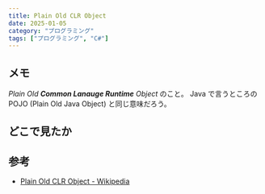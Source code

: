 ```yaml
---
title: Plain Old CLR Object
date: 2025-01-05
category: "プログラミング"
tags: ["プログラミング", "C#"]
---
```


## メモ

_Plain Old **Common Lanauge Runtime** Object_ のこと。
Java で言うところの POJO (Plain Old Java Object) と同じ意味だろう。

## どこで見たか

<DependencyInjectionPrinciplesPracticesAndPatterns />

## 参考

- [Plain Old CLR Object - Wikipedia](https://ja.wikipedia.org/wiki/Plain_Old_CLR_Object)
